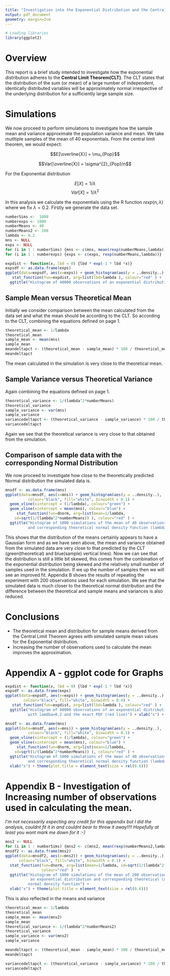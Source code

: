 ```yaml
---
title: "Investigation into the Exponential Distribution and the Central Limit Theorem"
output: pdf_document
geometry: margin=2cm
---
```

```r
# Loading libraries
library(ggplot2)
```

# Overview

This report is a brief study intended to investigate how the exponential distribution adheres to the **Central Limit Theorem(CLT)**. The CLT states that the distribution of the sum (or mean) of a large number of independent, identically distributed variables will be approximately normal irrespective of the underlying distribution for a sufficiently large sample size.

# Simulations

We now proceed to perform simulations to investigate how the sample mean and variance approximate the population variance and  mean. We take mutltiple samples of the mean of 40 exponentials. From the central limit theorem, we would expect:


$$E[\overline{X}] = \mu_{Pop}$$ 

$$Var[\overline{X}] = \sigma^{2}_{Pop}/n$$

For the Exponential distribution

$$ E[X] = 1/\lambda $$
$$ Var[X] = 1/\lambda^{2} $$

In this analysis we calculate the exponentials using the R function $rexp(n, \lambda)$ where we fix $\lambda = 0.2$. Firstly we generate the data set.

```r
numberSims <-  1000
numberexps <- 1000
numberMeans <- 40
numberMeans2 <- 200
lambda <- 0.2
mns <- NULL
exps <- NULL
for (i in 1 : numberSims) {mns <- c(mns, mean(rexp(numberMeans,lambda)))}
for (i in 1 : numberexps) {exps <- c(exps, rexp(numberMeans,lambda))}
```

```r
expdist <- function(x, lbd = 0) {lbd * exp(-1 * lbd *x)}
expsdf <- as.data.frame(exps)
ggplot(data=expsdf, aes(x=exps)) + geom_histogram(aes(y = ..density..), colour="black", fill="white", binwidth = 0.4) +
   stat_function(fun=expdist, arg=list(lbd=lambda ), colour="red" ) +
  ggtitle("Histogram of 40000 observations of an exponential distribution \n with lamdba=0.2 and the exact PDF (red line)") + xlab("x") + ylab ("f(x,lambda)") + theme(plot.title = element_text(size = rel(0.75)))
```

## Sample Mean versus Theoretical Mean 

Initially we consider comparison between the mean calculated from the data set and what the mean should be according to the CLT. So according to the CLT, combining the equations defined on page 1.

```r
theoretical_mean <- 1/lambda
theoretical_mean
sample_mean <- mean(mns)
sample_mean
meandeltapct <- (theoretical_mean - sample_mean) * 100 / theoretical_mean
meandeltapct
```

The mean calculated in the simulation is very close to the theoretical mean.

## Sample Variance versus Theoretical Variance

Again combining the equations defined on page 1.

```r
theoretical_variance <- 1/(lambda^2*numberMeans)
theoretical_variance
sample_variance <- var(mns)
sample_variance
variancedeltapct <- (theoretical_variance - sample_variance) * 100 / theoretical_mean
variancedeltapct
```

Again we see that the theoretical variance is very close to that obtained from the simulation.

## Comparison of sample data with the corresponding Normal Distribution

We now proceed to investigate how close to the theoretically predicted Normal distribution the simulated data is.

```r
mnsdf <- as.data.frame(mns)
ggplot(data=mnsdf, aes(x=mns)) + geom_histogram(aes(y = ..density..), 
          colour="black", fill="white", binwidth = 0.1) +
  geom_vline(xintercept = (1/lambda), colour="green") + 
  geom_vline(xintercept = mean(mns), colour="blue") +
     stat_function(fun=dnorm, arg=list(mean=1/lambda, 
    sd=sqrt(1/(lambda^2*numberMeans)) ), colour="red" ) + 
  ggtitle("Histogram of 1000 simulations of the mean of 40 observations from an exponential distribution 
          and corresponding theoretical normal density function (lambda=0.2)") + xlab("x") + theme(plot.title = element_text(size = rel(0.6)))
```

This shows that the distribution of the means certainly appears to have a Gaussian form and as we have seen above, the mean and variance obtained from the simulated data are very close to that predicted by the CLT (green(theoretical) and blue(sample) vertical lines). Now we can see that the distribution is still a little bit skewed, this comes from the combination of the exponential distribution being skewed and the relatively small number of samples used in the simulation. If we up the number of samples then we will see an improved fit. Appendix B shows the results of repeating the experiment with 200 observations used for each simulation. We see that the simulated data is much closer to the theoretical normal distribution and the difference between the theoretical and sample means and variances is also reduced.

# Conclusions

* The theoretical mean and distribution for sample means derived from the Central Limit Theorem agrees with simulated sample mean values for the Exponential distribution.
* Increasing the number of observations used to calculate the mean improves the approximation.


\newpage

# Appendix A - ggplot code for Graphs

```r
expdist <- function(x, lbd = 0) {lbd * exp(-1 * lbd *x)}
expsdf <- as.data.frame(exps)
ggplot(data=expsdf, aes(x=exps)) + geom_histogram(aes(y = ..density..), 
        colour="black", fill="white", binwidth = 0.4) +
   stat_function(fun=expdist, arg=list(lbd=lambda ), colour="red" ) +
  ggtitle("Histogram of 40000 observations of an exponential distribution \n 
          with lamdba=0.2 and the exact PDF (red line)") + xlab("x") + ylab ("f(x,lambda)") + theme(plot.title = element_text(size = rel(0.75)))
```

```r
mnsdf <- as.data.frame(mns)
ggplot(data=mnsdf, aes(x=mns)) + geom_histogram(aes(y = ..density..), 
          colour="black", fill="white", binwidth = 0.1) +
  geom_vline(xintercept = (1/lambda), colour="green") + 
  geom_vline(xintercept = mean(mns), colour="blue") +
     stat_function(fun=dnorm, arg=list(mean=1/lambda, 
    sd=sqrt(1/(lambda^2*numberMeans)) ), colour="red" ) + 
  ggtitle("Histogram of 1000 simulations of the mean of 40 observations from an exponential distribution 
          and corresponding theoretical normal density function (lambda=0.2)") +
  xlab("x") + theme(plot.title = element_text(size = rel(0.6)))
```

\newpage

# Appendix B - Investigation of Increasing number of observations used in calculating the mean.

*I'm not necessarily expecting any credit for this appendix but I did the analysis, couldnt fit it in and couldnt bear to throw it away!!!! Hopefully at least you wont mark me down for it :-)*

```r
mns2 <- NULL
for (i in 1 : numberSims) {mns2 <- c(mns2, mean(rexp(numberMeans2,lambda)))}
mnsdf2 <- as.data.frame(mns2)
ggplot(data=mnsdf2, aes(x=mns2)) + geom_histogram(aes(y = ..density..), 
      colour="black", fill="white", binwidth = 0.1) +
  stat_function(fun=dnorm, arg=list(mean=1/lambda, sd=sqrt(1/(lambda^2*numberMeans2)) ), 
                colour="red" )  + 
  ggtitle("Histogram of 1000 simulations of the mean of 200 observations from \n
           an exponential distribution and corresponding theoretical \n
          normal density function") + 
  xlab("x") + theme(plot.title = element_text(size = rel(0.6)))
```



This is also reflected in the means and variance

```r
theoretical_mean <- 1/lambda
theoretical_mean
sample_mean <- mean(mns2)
sample_mean
theoretical_variance <- 1/(lambda^2*numberMeans2)
theoretical_variance
sample_variance <- var(mns2)
sample_variance

meandeltapct <- (theoretical_mean - sample_mean) * 100 / theoretical_mean
meandeltapct

variancedeltapct <- (theoretical_variance - sample_variance) * 100 / theoretical_mean
variancedeltapct
```

